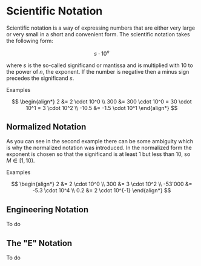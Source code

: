 
# Scientific Notation

Scientific notation is a way of expressing numbers that are either very large or very small in a short and convenient
form. The scientific notation takes the following form:

$$
s \cdot 10^n
$$

where $s$ is the so-called significand or mantissa and is multiplied with 10 to the power of $n$, the exponent. If the
number is negative then a minus sign precedes the significand $s$.

<Callout type="example">
Examples

$$
\begin{align*}
2 &= 2 \cdot 10^0 \\
300 &= 300 \cdot 10^0 = 30 \cdot 10^1 = 3 \cdot 10^2 \\
-10.5 &= -1.5 \cdot 10^1
\end{align*}
$$
</Callout>

## Normalized Notation

As you can see in the second example there can be some ambiguity which is why the normalized notation was introduced.
In the normalized form the exponent is chosen so that the significand is at least 1 but less than 10, so $M \in [1,10)$.

<Callout type="example">
Examples

$$
\begin{align*}
2 &= 2 \cdot 10^0 \\
300 &= 3 \cdot 10^2 \\
-53'000 &= -5.3 \cdot 10^4 \\
0.2 &= 2 \cdot 10^{-1}
\end{align*}
$$
</Callout>

## Engineering Notation

<Callout type="todo" >To do</Callout>

## The "E" Notation

<Callout type="todo" >To do</Callout>
